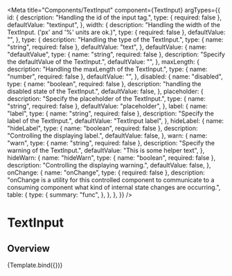 
<Meta
  title="Components/TextInput"
  component={TextInput}
  argTypes={{
    id: {
      description: "Handling the id of the input tag.",
      type: { required: false },
      defaultValue: "textinput",
    },
    width: {
      description:
        "Handling the width of the TextInput. ('px' and '%' units are ok.)",
      type: { required: false },
      defaultValue: "",
    },
    type: {
      description: "Handling the type of the TextInput.",
      type: { name: "string", required: false },
      defaultValue: "text",
    },
    defaultValue: {
      name: "defaultValue",
      type: { name: "string", required: false },
      description: "Specify the defaultValue of the TextInput.",
      defaultValue: "",
    },
    maxLength: {
      description: "Handling the maxLength of the TextInput.",
      type: { name: "number", required: false },
      defaultValue: "",
    },
    disabled: {
      name: "disabled",
      type: { name: "boolean", required: false },
      description: "handling the disabled state of the TextInput.",
      defaultValue: false,
    },
    placeholder: {
      description: "Specify the placeholder of the TextInput.",
      type: { name: "string", required: false },
      defaultValue: "placeholder",
    },
    label: {
      name: "label",
      type: { name: "string", required: false },
      description: "Specify the label of the TextInput.",
      defaultValue: "TextInput label",
    },
    hideLabel: {
      name: "hideLabel",
      type: { name: "boolean", required: false },
      description: "Controlling the displaying label.",
      defaultValue: false,
    },
    warn: {
      name: "warn",
      type: { name: "string", required: false },
      description: "Specify the warning of the TextInput.",
      defaultValue: "This is some helper text",
    },
    hideWarn: {
      name: "hideWarn",
      type: { name: "boolean", required: false },
      description: "Controlling the displaying warning.",
      defaultValue: false,
    },
    onChange: {
      name: "onChange",
      type: { required: false },
      description:
        "onChange is a utility for this controlled component to communicate to a consuming component what kind of internal state changes are occurring.",
      table: {
        type: {
          summary: "func",
        },
      },
    },
  }}
/>

# TextInput

## Overview


<Canvas>
  <Story name="Default">{Template.bind({})}</Story>
</Canvas>
